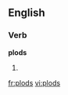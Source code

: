 
==English==

===Verb===
'''plods'''

# {{third-person singular of|[[plod]]}}

[[fr:plods]]
[[vi:plods]]